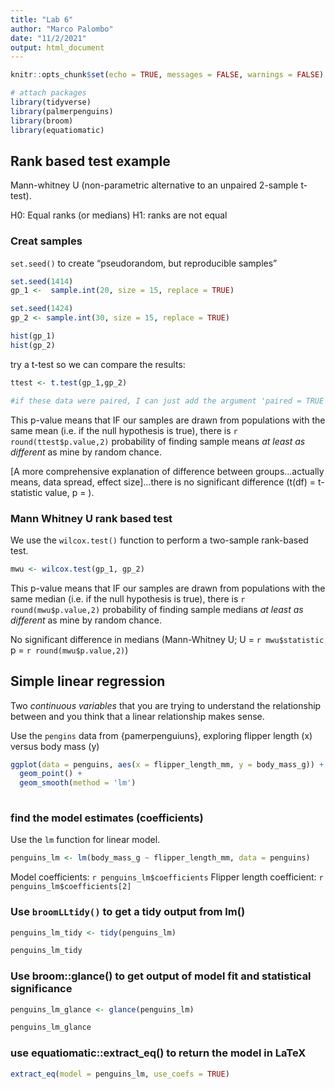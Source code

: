 ```yaml
---
title: "Lab 6"
author: "Marco Palombo"
date: "11/2/2021"
output: html_document
---
```


```r
knitr::opts_chunk$set(echo = TRUE, messages = FALSE, warnings = FALSE)

# attach packages
library(tidyverse)
library(palmerpenguins)
library(broom)
library(equatiomatic)
```

## Rank based test example

Mann-whitney U (non-parametric alternative to an unpaired 2-sample t-test).

H0: Equal ranks (or medians)
H1: ranks are not equal

### Creat samples 

`set.seed()` to create "pseudorandom, but reproducible samples"
```r
set.seed(1414)
gp_1 <-  sample.int(20, size = 15, replace = TRUE)

set.seed(1424)
gp_2 <- sample.int(30, size = 15, replace = TRUE)
```

```r
hist(gp_1)
hist(gp_2)
```

try a t-test so we can compare the results:

```r
ttest <- t.test(gp_1,gp_2)

#if these data were paired, I can just add the argument 'paired = TRUE' within the t.test() fucntion
```

This p-value means that IF our samples are drawn from populations with the same mean (i.e. if the null hypothesis is true), there is `r round(ttest$p.value,2)` probability of finding sample means *at least as different* as mine by random chance.

[A more comprehensive explanation of difference between groups...actually means, data spread, effect size]...there is no significant difference (t(df) = t-statistic value, p = ).

### Mann Whitney U rank based test

We use the `wilcox.test()` function to perform a two-sample rank-based test.

```r
mwu <- wilcox.test(gp_1, gp_2)
```

This p-value means that IF our samples are drawn from populations with the same median (i.e. if the null hypothesis is true), there is `r round(mwu$p.value,2)` probability of finding sample medians *at least as different* as mine by random chance.

No significant difference in medians (Mann-Whitney U; U = `r mwu$statistic` p = `r round(mwu$p.value,2)`)

## Simple linear regression

Two *continuous variables* that you are trying to understand the relationship between and you think that a linear relationship makes sense.

Use the `pengins` data from {pamerpenguiuns}, exploring flipper length (x) versus body  mass (y)

```r
ggplot(data = penguins, aes(x = flipper_length_mm, y = body_mass_g)) +
  geom_point() +
  geom_smooth(method = 'lm')
  

```

### find the model estimates (coefficients)

Use the `lm` function for linear model.

```r
penguins_lm <- lm(body_mass_g ~ flipper_length_mm, data = penguins)
```

Model coefficients: `r penguins_lm$coefficients`
Flipper length coefficient: `r penguins_lm$coefficients[2]`

### Use `broomLLtidy()` to get a tidy output from lm()

```r
penguins_lm_tidy <- tidy(penguins_lm)

penguins_lm_tidy
```

### Use broom::glance() to get output of model fit and statistical significance

```r
penguins_lm_glance <- glance(penguins_lm)

penguins_lm_glance
```

### use equatiomatic::extract_eq() to return the model in LaTeX

```r
extract_eq(model = penguins_lm, use_coefs = TRUE)
```

